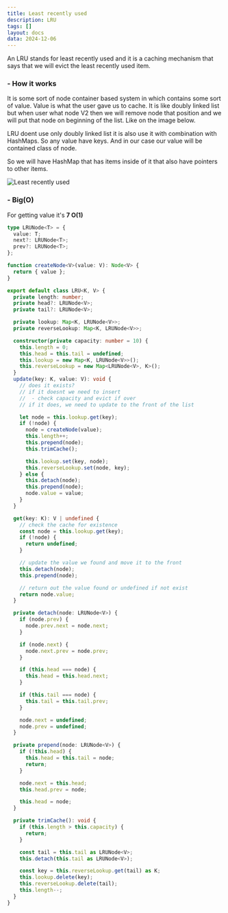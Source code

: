 ```yaml
---
title: Least recently used
description: LRU
tags: []
layout: docs
data: 2024-12-06
---
```


An LRU stands for least recently used and it is a caching mechanism that says that we will evict the least recently used item.

<h3 className="text-lg font-semibold">- How it works</h3>

It is some sort of node container based system in which contains some sort of value. Value is what the user gave us to cache. It is like doubly linked list but when user what node V2 then we will remove node that position and we will put that node on beginning of the list. Like on the image below.

LRU doent use only doubly linked list it is also use it with combination with HashMaps. So any value have keys. And in our case our value will be contained class of node.

So we will have HashMap that has items inside of it that also have pointers to other items.

<img
  src="/static/images/algorithms/lru.png"
  alt="Least recently used"
  className="my-6"
/>

<h3 className="text-lg font-semibold mt-7">- Big(O)</h3>

For getting value it's **7 O(1)**

```ts
type LRUNode<T> = {
  value: T;
  next?: LRUNode<T>;
  prev?: LRUNode<T>;
};

function createNode<V>(value: V): Node<V> {
  return { value };
}

export default class LRU<K, V> {
  private length: number;
  private head?: LRUNode<V>;
  private tail?: LRUNode<V>;

  private lookup: Map<K, LRUNode<V>>;
  private reverseLookup: Map<K, LRUNode<V>>;

  constructor(private capacity: number = 10) {
    this.length = 0;
    this.head = this.tail = undefined;
    this.lookup = new Map<K, LRUNode<V>>();
    this.reverseLookup = new Map<LRUNode<V>, K>();
  }
  update(key: K, value: V): void {
    // does it exists?
    // if it doesnt we need to insert
    //  - check capacity and evict if over
    // if it does, we need to update to the front of the list

    let node = this.lookup.get(key);
    if (!node) {
      node = createNode(value);
      this.length++;
      this.prepend(node);
      this.trimCache();

      this.lookup.set(key, node);
      this.reverseLookup.set(node, key);
    } else {
      this.detach(node);
      this.prepend(node);
      node.value = value;
    }
  }

  get(key: K): V | undefined {
    // check the cache for existence
    const node = this.lookup.get(key);
    if (!node) {
      return undefined;
    }

    // update the value we found and move it to the front
    this.detach(node);
    this.prepend(node);

    // return out the value found or undefined if not exist
    return node.value;
  }

  private detach(node: LRUNode<V>) {
    if (node.prev) {
      node.prev.next = node.next;
    }

    if (node.next) {
      node.next.prev = node.prev;
    }

    if (this.head === node) {
      this.head = this.head.next;
    }

    if (this.tail === node) {
      this.tail = this.tail.prev;
    }

    node.next = undefined;
    node.prev = undefined;
  }

  private prepend(node: LRUNode<V>) {
    if (!this.head) {
      this.head = this.tail = node;
      return;
    }

    node.next = this.head;
    this.head.prev = node;

    this.head = node;
  }

  private trimCache(): void {
    if (this.length > this.capacity) {
      return;
    }

    const tail = this.tail as LRUNode<V>;
    this.detach(this.tail as LRUNode<V>);

    const key = this.reverseLookup.get(tail) as K;
    this.lookup.delete(key);
    this.reverseLookup.delete(tail);
    this.length--;
  }
}
```

